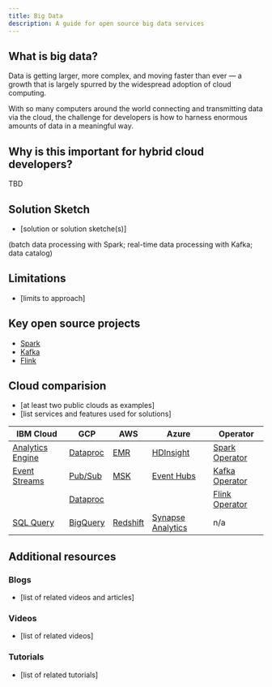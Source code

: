 ```yaml
---
title: Big Data
description: A guide for open source big data services
---
```


## What is big data?

Data is getting larger, more complex, and moving faster than ever &mdash; a growth that is largely spurred by the widespread adoption of cloud computing.

With so many computers around the world connecting and transmitting data via the cloud, the challenge for developers is how to harness enormous amounts of data in a meaningful way.

## Why is this important for hybrid cloud developers?

TBD

## Solution Sketch

* [solution or solution sketche(s)]

(batch data processing with Spark; real-time data processing with Kafka; data catalog)

## Limitations

* [limits to approach]

## Key open source projects

* [Spark](https://spark.apache.org/)
* [Kafka](https://kafka.apache.org/)
* [Flink](https://flink.apache.org/)

## Cloud comparision

* [at least two public clouds as examples]
* [list services and features used for solutions]

| IBM Cloud | GCP | AWS | Azure | Operator |
| - | - | - | - | - |
| [Analytics Engine](https://www.ibm.com/cloud/analytics-engine) | [Dataproc](https://cloud.google.com/dataproc/) | [EMR](https://aws.amazon.com/emr/spark/features/) | [HDInsight](https://azure.microsoft.com/en-us/services/hdinsight/) | [Spark Operator](https://github.com/GoogleCloudPlatform/spark-on-k8s-operator) |
| [Event Streams](https://www.ibm.com/cloud/event-streams) | [Pub/Sub](https://cloud.google.com/pubsub/) | [MSK](https://aws.amazon.com/msk/) | [Event Hubs](https://azure.microsoft.com/en-us/services/event-hubs/) | [Kafka Operator](https://github.com/banzaicloud/koperator) |
|  | [Dataproc](https://cloud.google.com/dataproc/) | | | [Flink Operator](https://github.com/lyft/flinkk8soperator) |
| [SQL Query](https://www.ibm.com/cloud/sql-query) | [BigQuery](https://cloud.google.com/bigquery/) | [Redshift](https://aws.amazon.com/redshift/) | [Synapse Analytics](https://azure.microsoft.com/en-us/services/synapse-analytics) | n/a |

## Additional resources

### Blogs

* [list of related videos and articles]

### Videos

* [list of related videos]

### Tutorials

* [list of related tutorials]
